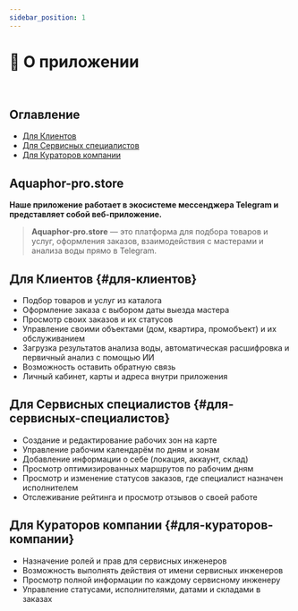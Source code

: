 ```yaml
---
sidebar_position: 1
---
```




# 📝 О приложении

<br />

## <FaListUl color="#36b6f2" /> Оглавление

- [<FaUserAlt color="#36b6f2" /> Для Клиентов](#для-клиентов)
- [<FaTools color="#36b6f2" /> Для Сервисных специалистов](#для-сервисных-специалистов)
- [<FaBuilding color="#36b6f2" /> Для Кураторов компании](#для-кураторов-компании)


## Aquaphor-pro.store

**Наше приложение работает в экосистеме мессенджера Telegram и представляет собой веб-приложение.**

> <b>Aquaphor-pro.store</b> — это платформа для подбора товаров и услуг, оформления заказов, взаимодействия с мастерами и анализа воды прямо в Telegram.


## <FaUserAlt color="#36b6f2" /> Для Клиентов {#для-клиентов}

- Подбор товаров и услуг из каталога  
- Оформление заказа с выбором даты выезда мастера  
- Просмотр своих заказов и их статусов  
- Управление своими объектами (дом, квартира, промобъект) и их обслуживанием  
- Загрузка результатов анализа воды, автоматическая расшифровка и первичный анализ с помощью ИИ  
- Возможность оставить обратную связь  
- Личный кабинет, карты и адреса внутри приложения  


## <FaTools color="#36b6f2" /> Для Сервисных специалистов {#для-сервисных-специалистов}

- Создание и редактирование рабочих зон на карте  
- Управление рабочим календарём по дням и зонам  
- Добавление информации о себе (локация, аккаунт, склад)  
- Просмотр оптимизированных маршрутов по рабочим дням  
- Просмотр и изменение статусов заказов, где специалист назначен исполнителем  
- Отслеживание рейтинга и просмотр отзывов о своей работе  


## <FaBuilding color="#36b6f2" /> Для Кураторов компании {#для-кураторов-компании}

- Назначение ролей и прав для сервисных инженеров  
- Возможность выполнять действия от имени сервисных инженеров  
- Просмотр полной информации по каждому сервисному инженеру  
- Управление статусами, исполнителями, датами и складами в заказах  
